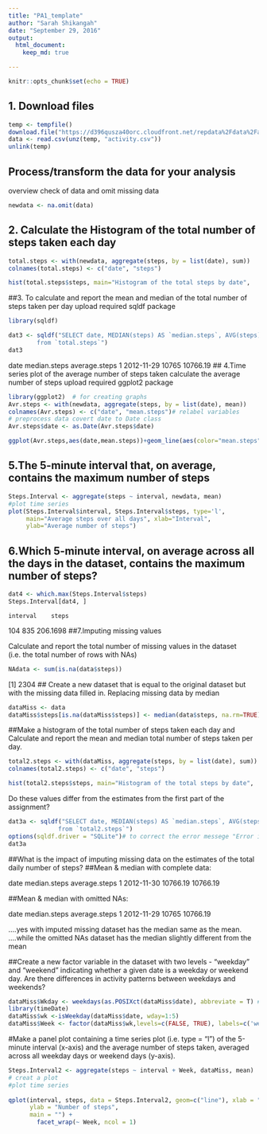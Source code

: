```yaml
---
title: "PA1_template"
author: "Sarah Shikangah"
date: "September 29, 2016"
output: 
  html_document: 
    keep_md: true 

---
```



```r
knitr::opts_chunk$set(echo = TRUE)
```

## 1. Download files

```r
temp <- tempfile()
download.file("https://d396qusza40orc.cloudfront.net/repdata%2Fdata%2Factivity.zip",temp)
data <- read.csv(unz(temp, "activity.csv"))
unlink(temp)
```

## Process/transform the data for your analysis

overview check of data and omit missing data

```r
newdata <- na.omit(data)
```
## 2. Calculate the Histogram of the total number of steps taken each day

```r
total.steps <- with(newdata, aggregate(steps, by = list(date), sum))
colnames(total.steps) <- c("date", "steps")

hist(total.steps$steps, main="Histogram of the total steps by date",     xlab="Total steps ",     border="blue",     col="green")

```
##3. To calculate and report the mean and median of the total number of steps taken per day
 upload required sqldf package
 
```r
library(sqldf)

dat3 <- sqldf("SELECT date, MEDIAN(steps) AS `median.steps`, AVG(steps) AS `average.steps` 
        from `total.steps`")
dat3
```
date         median.steps    average.steps
1 2012-11-29        10765      10766.19
## 4.Time series plot of the average number of steps taken
 calculate the average number of steps
 upload required ggplot2 package
 
 ```r
 library(ggplot2)  # for creating graphs
 Avr.steps <- with(newdata, aggregate(steps, by = list(date), mean))
colnames(Avr.steps) <- c("date", "mean.steps")# relabel variables
# preprocess data covert date to Date class
Avr.steps$date <- as.Date(Avr.steps$date)

ggplot(Avr.steps,aes(date,mean.steps))+geom_line(aes(color="mean.steps"))+ ggtitle("Time series of Average daily steps") + labs(color="Legend text")

 ```
## 5.The 5-minute interval that, on average, contains the maximum number of steps
```r
Steps.Interval <- aggregate(steps ~ interval, newdata, mean)
#plot time series  
plot(Steps.Interval$interval, Steps.Interval$steps, type='l', 
     main="Average steps over all days", xlab="Interval", 
     ylab="Average number of steps")

```
## 6.Which 5-minute interval, on average across all the days in the dataset, contains the maximum number of steps?
```r
dat4 <- which.max(Steps.Interval$steps)
Steps.Interval[dat4, ]

```
    interval    steps
104      835 206.1698
##7.Imputing missing values

Calculate and report the total number of missing values in the dataset (i.e. the total number of rows with NAs)
```r
NAdata <- sum(is.na(data$steps))
```
[1] 2304
## Create a new dataset that is equal to the original dataset but with the missing data filled in.
Replacing missing data by median
```r
dataMiss <- data
dataMiss$steps[is.na(dataMiss$steps)] <- median(data$steps, na.rm=TRUE)
```
##Make a histogram of the total number of steps taken each day and Calculate and report the mean and median total number of steps taken per day.
```r
total2.steps <- with(dataMiss, aggregate(steps, by = list(date), sum))
colnames(total2.steps) <- c("date", "steps")

hist(total2.steps$steps, main="Histogram of the total steps by date",     xlab="Total steps ",     border="blue",     col="green")
```

Do these values differ from the estimates from the first part of the assignment?
```r
dat3a <- sqldf("SELECT date, MEDIAN(steps) AS `median.steps`, AVG(steps) AS `average.steps` 
              from `total2.steps`")
options(sqldf.driver = "SQLite")# to correct the error messege "Error in .verify.JDBC.result...."
dat3a
```
##What is the impact of imputing missing data on the estimates of the total daily number of steps?
##Mean & median with complete data:

date median.steps average.steps
1 2012-11-30     10766.19      10766.19

##Mean & median with omitted NAs:

date         median.steps    average.steps
1 2012-11-29        10765      10766.19

....yes with imputed missing dataset has the median same as the mean.
....while the omitted NAs dataset has the median slightly different from the mean

##Create a new factor variable in the dataset with two levels - "weekday" and "weekend" indicating whether a given date is a weekday or weekend day.
Are there differences in activity patterns between weekdays and weekends?
```r
dataMiss$Wkday <- weekdays(as.POSIXct(dataMiss$date), abbreviate = T) #changing the date format to weekdays
library(timeDate)
dataMiss$wk <-isWeekday(dataMiss$date, wday=1:5)
dataMiss$Week <- factor(dataMiss$wk,levels=c(FALSE, TRUE), labels=c('weekend', 'weekday'))
```

#Make a panel plot containing a time series plot (i.e. type = "l") of the 5-minute interval (x-axis) and the average number of steps taken, averaged across all weekday days or weekend days (y-axis). 
```r
Steps.Interval2 <- aggregate(steps ~ interval + Week, dataMiss, mean)
# creat a plot
#plot time series 
 
qplot(interval, steps, data = Steps.Interval2, geom=c("line"), xlab = "Interval", 
      ylab = "Number of steps", 
      main = "") +
        facet_wrap(~ Week, ncol = 1)
```

